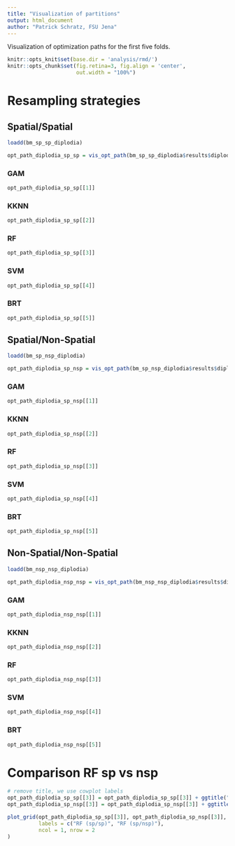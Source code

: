 ```yaml
---
title: "Visualization of partitions"
output: html_document
author: "Patrick Schratz, FSU Jena"
---
```


Visualization of optimization paths for the first five folds.

```r
knitr::opts_knit$set(base.dir = 'analysis/rmd/')
knitr::opts_chunk$set(fig.retina=3, fig.align = 'center',
                      out.width = "100%")
```

# Resampling strategies {.tabset .tabset-fade}

## Spatial/Spatial

```r
loadd(bm_sp_sp_diplodia)

opt_path_diplodia_sp_sp = vis_opt_path(bm_sp_sp_diplodia$results$diplodia)
```

### GAM

```r
opt_path_diplodia_sp_sp[[1]]
```

### KKNN

```r
opt_path_diplodia_sp_sp[[2]]
```

### RF 

```r
opt_path_diplodia_sp_sp[[3]]
```

### SVM 

```r
opt_path_diplodia_sp_sp[[4]]
```

### BRT 

```r
opt_path_diplodia_sp_sp[[5]]
```

## Spatial/Non-Spatial

```r
loadd(bm_sp_nsp_diplodia)

opt_path_diplodia_sp_nsp = vis_opt_path(bm_sp_nsp_diplodia$results$diplodia)
```

### GAM

```r
opt_path_diplodia_sp_nsp[[1]]
```

### KKNN

```r
opt_path_diplodia_sp_nsp[[2]]
```

### RF 

```r
opt_path_diplodia_sp_nsp[[3]]
```

### SVM 

```r
opt_path_diplodia_sp_nsp[[4]]
```

### BRT 

```r
opt_path_diplodia_sp_nsp[[5]]
```

## Non-Spatial/Non-Spatial

```r
loadd(bm_nsp_nsp_diplodia)

opt_path_diplodia_nsp_nsp = vis_opt_path(bm_nsp_nsp_diplodia$results$diplodia)
```

### GAM

```r
opt_path_diplodia_nsp_nsp[[1]]
```

### KKNN

```r
opt_path_diplodia_nsp_nsp[[2]]
```

### RF 

```r
opt_path_diplodia_nsp_nsp[[3]]
```

### SVM 

```r
opt_path_diplodia_nsp_nsp[[4]]
```

### BRT 

```r
opt_path_diplodia_nsp_nsp[[5]]
```

# Comparison RF sp vs nsp

```r
# remove title, we use cowplot labels
opt_path_diplodia_sp_sp[[3]] = opt_path_diplodia_sp_sp[[3]] + ggtitle("")
opt_path_diplodia_sp_nsp[[3]] = opt_path_diplodia_sp_nsp[[3]] + ggtitle("")

plot_grid(opt_path_diplodia_sp_sp[[3]], opt_path_diplodia_sp_nsp[[3]],
          labels = c("RF (sp/sp)", "RF (sp/nsp)"),
          ncol = 1, nrow = 2
)
```

